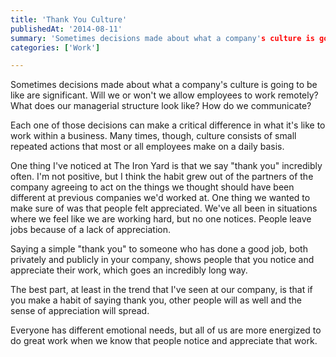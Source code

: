 ```yaml
---
title: 'Thank You Culture'
publishedAt: '2014-08-11'
summary: 'Sometimes decisions made about what a company's culture is going to be like are significant. Will we or won't we allow employees to work remotely? What does our managerial structure look like? How do...'
categories: ['Work']

---
```


Sometimes decisions made about what a company's culture is going to be like are significant. Will we or won't we allow employees to work remotely? What does our managerial structure look like? How do we communicate?

Each one of those decisions can make a critical difference in what it's like to work within a business. Many times, though, culture consists of small repeated actions that most or all employees make on a daily basis.

One thing I've noticed at The Iron Yard is that we say "thank you" incredibly often. I'm not positive, but I think the habit grew out of the partners of the company agreeing to act on the things we thought should have been different at previous companies we'd worked at. One thing we wanted to make sure of was that people felt appreciated. We've all been in situations where we feel like we are working hard, but no one notices. People leave jobs because of a lack of appreciation.

Saying a simple "thank you" to someone who has done a good job, both privately and publicly in your company, shows people that you notice and appreciate their work, which goes an incredibly long way.

The best part, at least in the trend that I've seen at our company, is that if you make a habit of saying thank you, other people will as well and the sense of appreciation will spread.

Everyone has different emotional needs, but all of us are more energized to do great work when we know that people notice and appreciate that work.

